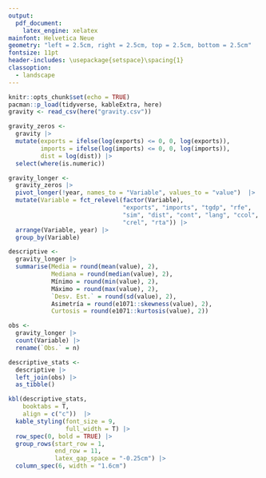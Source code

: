 ```yaml
---
output:
  pdf_document:
    latex_engine: xelatex
mainfont: Helvetica Neue
geometry: "left = 2.5cm, right = 2.5cm, top = 2.5cm, bottom = 2.5cm"
fontsize: 11pt
header-includes: \usepackage{setspace}\spacing{1}
classoption: 
  - landscape
---
```


```r
knitr::opts_chunk$set(echo = TRUE)
pacman::p_load(tidyverse, kableExtra, here)
gravity <- read_csv(here("gravity.csv"))
```

```r
gravity_zeros <- 
  gravity |> 
  mutate(exports = ifelse(log(exports) <= 0, 0, log(exports)),
         imports = ifelse(log(imports) <= 0, 0, log(imports)),
         dist = log(dist)) |> 
  select(where(is.numeric))

gravity_longer <- 
  gravity_zeros |> 
  pivot_longer(!year, names_to = "Variable", values_to = "value")  |> 
  mutate(Variable = fct_relevel(factor(Variable),
                                "exports", "imports", "tgdp", "rfe",
                                "sim", "dist", "cont", "lang", "ccol", 
                                "crel", "rta")) |> 
  arrange(Variable, year) |> 
  group_by(Variable)

descriptive <- 
  gravity_longer |> 
  summarise(Media = round(mean(value), 2),
            Mediana = round(median(value), 2),
            Mínimo = round(min(value), 2),
            Máximo = round(max(value), 2),
            `Desv. Est.` = round(sd(value), 2),
            Asimetría = round(e1071::skewness(value), 2),
            Curtosis = round(e1071::kurtosis(value), 2))

obs <- 
  gravity_longer |> 
  count(Variable) |> 
  rename(`Obs.` = n)

descriptive_stats <- 
  descriptive |> 
  left_join(obs) |> 
  as_tibble()
```

```r
kbl(descriptive_stats, 
    booktabs = T,
    align = c("c"))  |> 
  kable_styling(font_size = 9,
                full_width = T) |> 
  row_spec(0, bold = TRUE) |> 
  group_rows(start_row = 1, 
             end_row = 11,
             latex_gap_space = "-0.25cm") |> 
  column_spec(6, width = "1.6cm")
```
